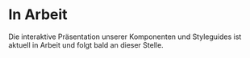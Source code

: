 
<Meta title="Komponenten/Coming Soon" />

# In Arbeit

Die interaktive Präsentation unserer Komponenten und Styleguides ist aktuell in Arbeit und folgt bald an dieser Stelle.
